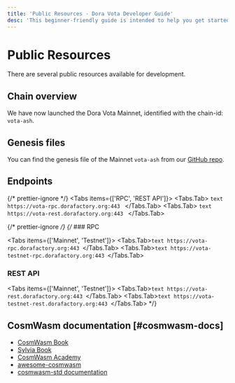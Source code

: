 ```yaml
---
title: 'Public Resources · Dora Vota Developer Guide'
desc: 'This beginner-friendly guide is intended to help you get started with Dora Vota and build on it.'
---
```



# Public Resources

There are several public resources available for development.

## Chain overview

We have now launched the Dora Vota Mainnet, identified with the chain-id: `vota-ash`.

## Genesis files

You can find the genesis file of the Mainnet `vota-ash` from our [GitHub repo](https://github.com/DoraFactory/doravota/blob/main/config/mainnet/genesis.json).

## Endpoints

{/* prettier-ignore */}
<Tabs items={['RPC', 'REST API']}>
  <Tabs.Tab>
    ```text
    https://vota-rpc.dorafactory.org:443
    ```
  </Tabs.Tab>
  <Tabs.Tab>
    ```text
    https://vota-rest.dorafactory.org:443
    ```
  </Tabs.Tab>
</Tabs>

{/* prettier-ignore */}
{/* ### RPC

<Tabs items={['Mainnet', 'Testnet']}>
  <Tabs.Tab>```text https://vota-rpc.dorafactory.org:443 ```</Tabs.Tab>
  <Tabs.Tab>```text https://vota-testnet-rpc.dorafactory.org:443 ```</Tabs.Tab>
</Tabs>

### REST API

<Tabs items={['Mainnet', 'Testnet']}>
  <Tabs.Tab>```text https://vota-rest.dorafactory.org:443 ```</Tabs.Tab>
  <Tabs.Tab>```text https://vota-testnet-rest.dorafactory.org:443 ```</Tabs.Tab>
</Tabs> */}

## CosmWasm documentation [#cosmwasm-docs]

- [CosmWasm Book](https://book.cosmwasm.com/)
- [Sylvia Book](https://cosmwasm.github.io/sylvia-book/index.html)
- [CosmWasm Academy](https://academy.cosmwasm.com/)
- [awesome-cosmwasm](https://github.com/CosmWasm/awesome-cosmwasm)
- [cosmwasm-std documentation](https://docs.rs/cosmwasm-std/latest/cosmwasm_std/)
